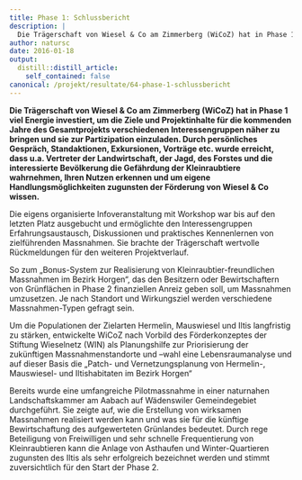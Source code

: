```yaml
---
title: Phase 1: Schlussbericht
description: |
  Die Trägerschaft von Wiesel & Co am Zimmerberg (WiCoZ) hat in Phase 1 viel Energie investiert, um die Ziele und Projektinhalte für die kommenden Jahre des Gesamtprojekts verschiedenen Interessengruppen näher zu bringen und sie zur Partizipation einzuladen. Durch persönliches Gespräch, Standaktionen, Exkursionen, Vorträge etc. wurde erreicht, dass u.a. Vertreter der Landwirtschaft, der Jagd, des Forstes und die interessierte Bevölkerung die Gefährdung der Kleinraubtiere wahrnehmen, Ihren Nutzen erkennen und um eigene Handlungsmöglichkeiten zugunsten der Förderung von Wiesel & Co wissen.
author: natursc
date: 2016-01-18
output:
  distill::distill_article:
    self_contained: false
canonical: /projekt/resultate/64-phase-1-schlussbericht
---
```



**Die Trägerschaft von Wiesel & Co am Zimmerberg (WiCoZ) hat in Phase 1
viel Energie investiert, um die Ziele und Projektinhalte für die
kommenden Jahre des Gesamtprojekts verschiedenen Interessengruppen näher
zu bringen und sie zur Partizipation einzuladen. Durch persönliches
Gespräch, Standaktionen, Exkursionen, Vorträge etc. wurde erreicht, dass
u.a. Vertreter der Landwirtschaft, der Jagd, des Forstes und die
interessierte Bevölkerung die Gefährdung der Kleinraubtiere wahrnehmen,
Ihren Nutzen erkennen und um eigene Handlungsmöglichkeiten zugunsten der
Förderung von Wiesel & Co wissen.**

Die eigens organisierte Infoveranstaltung mit Workshop war bis auf den
letzten Platz ausgebucht und ermöglichte den Interessengruppen
Erfahrungsaustausch, Diskussionen und praktisches Kennenlernen von
zielführenden Massnahmen. Sie brachte der Trägerschaft wertvolle
Rückmeldungen für den weiteren Projektverlauf.

So zum „Bonus-System zur Realisierung von Kleinraubtier-freundlichen
Massnahmen im Bezirk Horgen“, das den Besitzern oder Bewirtschaftern von
Grünflächen in Phase 2 finanziellen Anreiz geben soll, um Massnahmen
umzusetzen. Je nach Standort und Wirkungsziel werden verschiedene
Massnahmen-Typen gefragt sein.

Um die Populationen der Zielarten Hermelin, Mauswiesel und Iltis
langfristig zu stärken, entwickelte WiCoZ nach Vorbild des
Förderkonzeptes der Stiftung Wieselnetz (WIN) als Planungshilfe zur
Priorisierung der zukünftigen Massnahmenstandorte und –wahl eine
Lebensraumanalyse und auf dieser Basis die „Patch- und
Vernetzungsplanung von Hermelin-, Mauswiesel- und Iltishabitaten im
Bezirk Horgen“

Bereits wurde eine umfangreiche Pilotmassnahme in einer naturnahen
Landschaftskammer am Aabach auf Wädenswiler Gemeindegebiet durchgeführt.
Sie zeigte auf, wie die Erstellung von wirksamen Massnahmen realisiert
werden kann und was sie für die künftige Bewirtschaftung des
aufgewerteten Grünlandes bedeutet. Durch rege Beteiligung von
Freiwilligen und sehr schnelle Frequentierung von Kleinraubtieren kann
die Anlage von Asthaufen und Winter-Quartieren zugunsten des Iltis als
sehr erfolgreich bezeichnet werden und stimmt zuversichtlich für den
Start der Phase 2.

<!--http://wieselundco.ch/projekt/resultate/64-phase-1-schlussbericht-->

